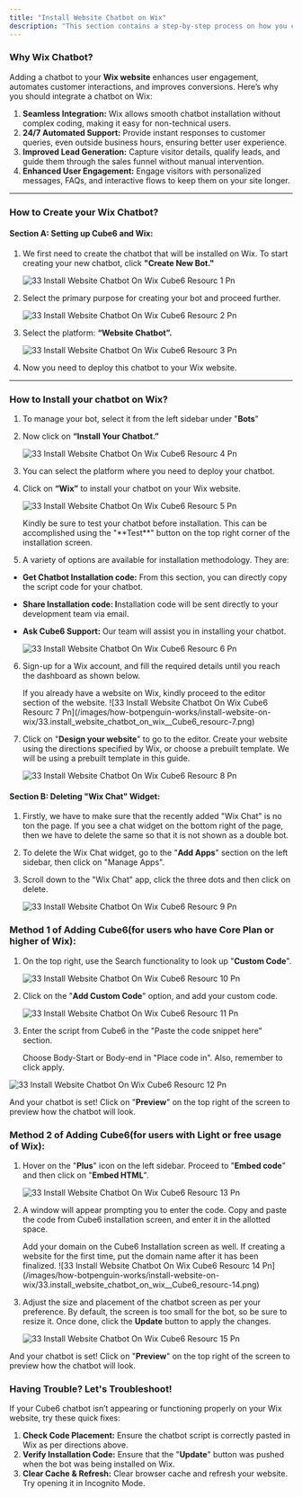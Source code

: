```yaml
---
title: "Install Website Chatbot on Wix"
description: "This section contains a step-by-step process on how you can install a website chatbot on Wix."
---
```


### **Why Wix Chatbot?**

Adding a chatbot to your **Wix website** enhances user engagement, automates customer interactions, and improves conversions. Here’s why you should integrate a chatbot on Wix:

1. **Seamless Integration:** Wix allows smooth chatbot installation without complex coding, making it easy for non-technical users.
2. **24/7 Automated Support:** Provide instant responses to customer queries, even outside business hours, ensuring better user experience.
3. **Improved Lead Generation:** Capture visitor details, qualify leads, and guide them through the sales funnel without manual intervention.
4. **Enhanced User Engagement:** Engage visitors with personalized messages, FAQs, and interactive flows to keep them on your site longer.

---

### **How to Create your Wix Chatbot?**

#### **Section A: Setting up  Cube6 and Wix:**

1. We first need to create the chatbot that will be installed on Wix. To start creating your new chatbot, click **"Create New Bot."**

   ![33 Install Website Chatbot On Wix  Cube6 Resourc 1 Pn](/images/how-botpenguin-works/install-website-on-wix/33.install_website_chatbot_on_wix__Cube6_resourc-1.png)
2. Select the primary purpose for creating your bot and proceed further.

   ![33 Install Website Chatbot On Wix  Cube6 Resourc 2 Pn](/images/how-botpenguin-works/install-website-on-wix/33.install_website_chatbot_on_wix__Cube6_resourc-2.png)
3. Select the platform: **“Website Chatbot”.**

   ![33 Install Website Chatbot On Wix  Cube6 Resourc 3 Pn](/images/how-botpenguin-works/install-website-on-wix/33.install_website_chatbot_on_wix__Cube6_resourc-3.png)
4. Now you need to deploy this chatbot to your Wix website.

---

### **How to Install your chatbot on Wix?**

1. To manage your bot, select it from the left sidebar under "**Bots**"
2. Now click on **“Install Your Chatbot.”**

   ![33 Install Website Chatbot On Wix  Cube6 Resourc 4 Pn](/images/how-botpenguin-works/install-website-on-wix/33.install_website_chatbot_on_wix__Cube6_resourc-4.png)
3. You can select the platform where you need to deploy your chatbot.
4. Click on **“Wix”** to install your chatbot on your Wix website.

   ![33 Install Website Chatbot On Wix  Cube6 Resourc 5 Pn](/images/how-botpenguin-works/install-website-on-wix/33.install_website_chatbot_on_wix__Cube6_resourc-5.png)

   <Info>
     Kindly be sure to test your chatbot before installation. This can be accomplished using the "**Test**" button on the top right corner of the installation screen.
   </Info>
5. A variety of options are available for installation methodology. They are:

- **Get Chatbot Installation code:** From this section, you can directly copy the script code for your chatbot.
- **Share Installation code: I**nstallation code will be sent directly to your development team via email.
- **Ask  Cube6 Support:** Our team will assist you in installing your chatbot.

  ![33 Install Website Chatbot On Wix  Cube6 Resourc 6 Pn](/images/how-botpenguin-works/install-website-on-wix/33.install_website_chatbot_on_wix__Cube6_resourc-6.png)

6. Sign-up for a Wix account, and fill the required details until you reach the dashboard as shown below.

   <Info>
     If you already have a website on Wix, kindly proceed to the editor section of the website.
   </Info>
   ![33 Install Website Chatbot On Wix  Cube6 Resourc 7 Pn](/images/how-botpenguin-works/install-website-on-wix/33.install_website_chatbot_on_wix__Cube6_resourc-7.png)
7. Click on "**Design your website**" to go to the editor. Create your website using the directions specified by Wix, or choose a prebuilt template. We will be using a prebuilt template in this guide.

   ![33 Install Website Chatbot On Wix  Cube6 Resourc 8 Pn](/images/how-botpenguin-works/install-website-on-wix/33.install_website_chatbot_on_wix__Cube6_resourc-8.png)

#### **Section B: Deleting "Wix Chat" Widget:**

1. Firstly, we have to make sure that the recently added "Wix Chat" is no ton the page. If you see a chat widget on the bottom right of the page, then we have to delete the same so that it is not shown as a double bot.
2. To delete the Wix Chat widget, go to the "**Add Apps**" section on the left sidebar, then click on "Manage Apps".
3. Scroll down to the "Wix Chat" app, click the three dots and then click on delete.

   ![33 Install Website Chatbot On Wix  Cube6 Resourc 9 Pn](/images/how-botpenguin-works/install-website-on-wix/33.install_website_chatbot_on_wix__Cube6_resourc-9.png)

### **Method 1 of Adding  Cube6(for users who have Core Plan or higher of Wix):**

1. On the top right, use the Search functionality to look up "**Custom Code**".

   ![33 Install Website Chatbot On Wix  Cube6 Resourc 10 Pn](/images/how-botpenguin-works/install-website-on-wix/33.install_website_chatbot_on_wix__Cube6_resourc-10.png)
2. Click on the "**Add Custom Code**" option, and add your custom code.

   ![33 Install Website Chatbot On Wix  Cube6 Resourc 11 Pn](/images/how-botpenguin-works/install-website-on-wix/33.install_website_chatbot_on_wix__Cube6_resourc-11.png)
3. Enter the script from  Cube6 in the "Paste the code snippet here" section.

   <Info>
     Choose Body-Start or Body-end in "Place code in". Also, remember to click apply.
   </Info>

![33 Install Website Chatbot On Wix  Cube6 Resourc 12 Pn](/images/how-botpenguin-works/install-website-on-wix/33.install_website_chatbot_on_wix__Cube6_resourc-12.png)

And your chatbot is set\! Click on "**Preview**" on the top right of the screen to preview how the chatbot will  look.

### **Method 2 of Adding  Cube6(for users with Light or free usage of Wix):**

1. Hover on the "**Plus**" icon on the left sidebar. Proceed to "**Embed code**" and then click on "**Embed HTML**".

   ![33 Install Website Chatbot On Wix  Cube6 Resourc 13 Pn](/images/how-botpenguin-works/install-website-on-wix/33.install_website_chatbot_on_wix__Cube6_resourc-13.png)
2. A window will appear prompting you to enter the code. Copy and paste the code from  Cube6 installation screen, and enter it in the allotted space.

   <Info>
     Add your domain on the  Cube6 Installation screen as well. If creating a website for the first time, put the domain name after it has been finalized.
   </Info>
   ![33 Install Website Chatbot On Wix  Cube6 Resourc 14 Pn](/images/how-botpenguin-works/install-website-on-wix/33.install_website_chatbot_on_wix__Cube6_resourc-14.png)
3. Adjust the size and placement of the chatbot screen as per your preference. By default, the screen is too small for the bot, so be sure to resize it. Once done, click the **Update** button to apply the changes.

   ![33 Install Website Chatbot On Wix  Cube6 Resourc 15 Pn](/images/how-botpenguin-works/install-website-on-wix/33.install_website_chatbot_on_wix__Cube6_resourc-15.png)

And your chatbot is set\! Click on "**Preview**" on the top right of the screen to preview how the chatbot will  look.

### **Having Trouble? Let's Troubleshoot\!**

If your  Cube6 chatbot isn’t appearing or functioning properly on your Wix website, try these quick fixes:

1. **Check Code Placement:** Ensure the chatbot script is correctly pasted in Wix as per directions above.
2. **Verify Installation Code:** Ensure that the "**Update**" button was pushed when the bot was being installed on Wix.
3. **Clear Cache & Refresh:** Clear browser cache and refresh your website. Try opening it in Incognito Mode.